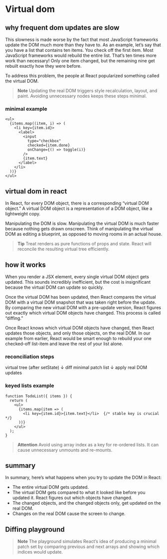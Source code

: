 # Virtual dom

## why frequent dom updates are slow
This slowness is made worse by the fact that most JavaScript frameworks update the DOM much more than they have to.
As an example, let’s say that you have a list that contains ten items. You check off the first item. Most JavaScript frameworks would rebuild the entire list. That’s ten times more work than necessary! Only one item changed, but the remaining nine get rebuilt exactly how they were before.

To address this problem, the people at React popularized something called the virtual DOM.

> **Note**
> Updating the real DOM triggers style recalculation, layout, and paint. Avoiding unnecessary nodes keeps these steps minimal.

### minimal example
~~~
<ul>
  {items.map((item, i) => (
    <li key={item.id}>
      <label>
        <input
          type="checkbox"
          checked={item.done}
          onChange={() => toggle(i)}
        />
        {item.text}
      </label>
    </li>
  ))}
</ul>
~~~

## virtual dom in react
In React, for every DOM object, there is a corresponding “virtual DOM object.” A virtual DOM object is a representation of a DOM object, like a lightweight copy.

Manipulating the DOM is slow. Manipulating the virtual DOM is much faster because nothing gets drawn onscreen. Think of manipulating the virtual DOM as editing a blueprint, as opposed to moving rooms in an actual house.

> **Tip**
> Treat renders as pure functions of props and state. React will reconcile the resulting virtual tree efficiently.

## how it works
When you render a JSX element, every single virtual DOM object gets updated. This sounds incredibly inefficient, but the cost is insignificant because the virtual DOM can update so quickly.

Once the virtual DOM has been updated, then React compares the virtual DOM with a virtual DOM snapshot that was taken right before the update.
By comparing the new virtual DOM with a pre-update version, React figures out exactly which virtual DOM objects have changed. This process is called “diffing.”

Once React knows which virtual DOM objects have changed, then React updates those objects, and only those objects, on the real DOM. In our example from earlier, React would be smart enough to rebuild your one checked-off list-item and leave the rest of your list alone.

### reconciliation steps
virtual tree (after setState)
↓ diff
minimal patch list
↓ apply
real DOM updates

### keyed lists example
~~~
function TodoList({ items }) {
  return (
    <ul>
      {items.map(item => (
        <li key={item.id}>{item.text}</li>  {/* stable key is crucial */}
      ))}
    </ul>
  );
}
~~~

> **Attention**
> Avoid using array index as a key for re-ordered lists. It can cause unnecessary unmounts and re-mounts.

## summary
In summary, here’s what happens when you try to update the DOM in React:
* The entire virtual DOM gets updated.
* The virtual DOM gets compared to what it looked like before you updated it. React figures out which objects have changed.
* The changed objects, and the changed objects only, get updated on the real DOM.
* Changes on the real DOM cause the screen to change.

## Diffing playground

<DiffingDemo />

> **Note**
> The playground simulates React’s idea of producing a minimal patch set by comparing previous and next arrays and showing which indices would update.
